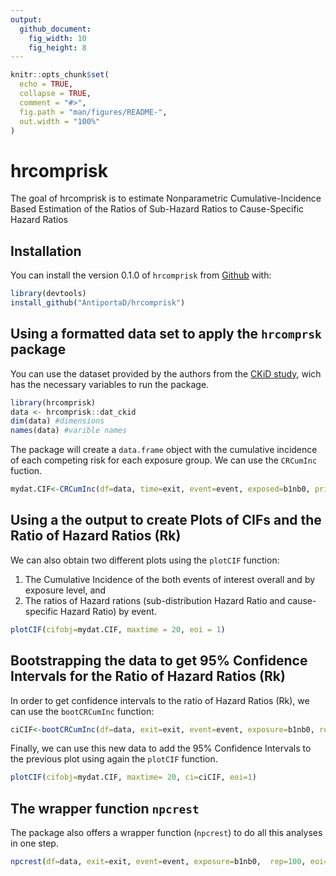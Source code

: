 ```yaml
---
output: 
  github_document:
    fig_width: 10
    fig_height: 8
---
```


<!-- README.md is generated from README.Rmd. Please edit that file -->

```r
knitr::opts_chunk$set(
  echo = TRUE,
  collapse = TRUE,
  comment = "#>",
  fig.path = "man/figures/README-",
  out.width = "100%"
)
```

# hrcomprisk

<!-- badges: start -->
<!-- badges: end -->

The goal of hrcomprisk is to estimate Nonparametric Cumulative-Incidence Based Estimation of the Ratios of Sub-Hazard Ratios to Cause-Specific Hazard Ratios

## Installation

You can install the version 0.1.0 of `hrcomprisk` from [Github](https://github.com) with:

``` r
library(devtools)
install_github("AntiportaD/hrcomprisk")
```

## Using a formatted data set to apply the `hrcomprsk` package

You can use the dataset provided by the authors from the [CKiD study](https://statepi.jhsph.edu/ckid/), wich has the necessary variables to run the package.

```r
library(hrcomprisk)
data <- hrcomprisk::dat_ckid
dim(data) #dimensions
names(data) #varible names
```

The package will create a `data.frame` object with the cumulative incidence of each competing risk for each exposure group. We can use the `CRCumInc` fuction.

```r
mydat.CIF<-CRCumInc(df=data, time=exit, event=event, exposed=b1nb0, print.attr=T)
```

## Using a the output to create Plots of CIFs and the Ratio of Hazard Ratios (Rk) 

We can also obtain two different plots using the `plotCIF` function: 

1. The Cumulative Incidence of the both events of interest overall and by exposure level, and 
2. The ratios of Hazard rations (sub-distribution Hazard Ratio and cause-specific Hazard Ratio) by event.

```r
plotCIF(cifobj=mydat.CIF, maxtime = 20, eoi = 1)
```
## Bootstrapping the data to get 95% Confidence Intervals for the Ratio of Hazard Ratios (Rk) 

In order to get confidence intervals to the ratio of Hazard Ratios (Rk), we can use the `bootCRCumInc` function:
```r
ciCIF<-bootCRCumInc(df=data, exit=exit, event=event, exposure=b1nb0, rep=100, print.attr=T)
```

Finally, we can use this new data to add the 95% Confidence Intervals to the previous plot using again the `plotCIF` function.

```r
plotCIF(cifobj=mydat.CIF, maxtime= 20, ci=ciCIF, eoi=1)
```
## The wrapper function `npcrest` 

The package also offers a wrapper function (`npcrest`) to do all this analyses in one step.

```r
npcrest(df=data, exit=exit, event=event, exposure=b1nb0,  rep=100, eoi=1)
```
